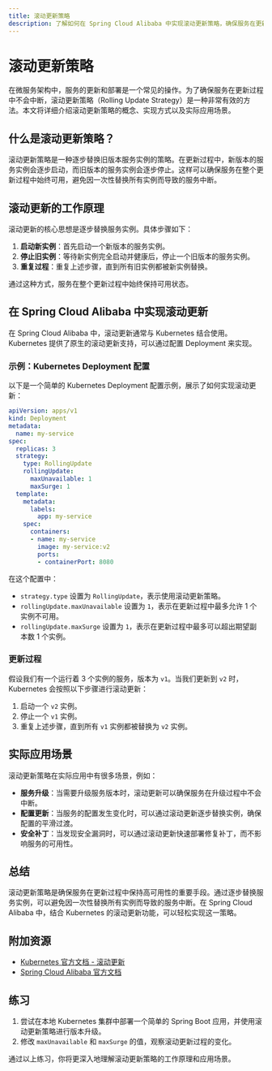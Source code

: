 ```yaml
---
title: 滚动更新策略
description: 了解如何在 Spring Cloud Alibaba 中实现滚动更新策略，确保服务在更新过程中保持高可用性。
---
```


# 滚动更新策略

在微服务架构中，服务的更新和部署是一个常见的操作。为了确保服务在更新过程中不会中断，滚动更新策略（Rolling Update Strategy）是一种非常有效的方法。本文将详细介绍滚动更新策略的概念、实现方式以及实际应用场景。

## 什么是滚动更新策略？

滚动更新策略是一种逐步替换旧版本服务实例的策略。在更新过程中，新版本的服务实例会逐步启动，而旧版本的服务实例会逐步停止。这样可以确保服务在整个更新过程中始终可用，避免因一次性替换所有实例而导致的服务中断。

## 滚动更新的工作原理

滚动更新的核心思想是逐步替换服务实例。具体步骤如下：

1. **启动新实例**：首先启动一个新版本的服务实例。
2. **停止旧实例**：等待新实例完全启动并健康后，停止一个旧版本的服务实例。
3. **重复过程**：重复上述步骤，直到所有旧实例都被新实例替换。

通过这种方式，服务在整个更新过程中始终保持可用状态。

## 在 Spring Cloud Alibaba 中实现滚动更新

在 Spring Cloud Alibaba 中，滚动更新通常与 Kubernetes 结合使用。Kubernetes 提供了原生的滚动更新支持，可以通过配置 Deployment 来实现。

### 示例：Kubernetes Deployment 配置

以下是一个简单的 Kubernetes Deployment 配置示例，展示了如何实现滚动更新：

```yaml
apiVersion: apps/v1
kind: Deployment
metadata:
  name: my-service
spec:
  replicas: 3
  strategy:
    type: RollingUpdate
    rollingUpdate:
      maxUnavailable: 1
      maxSurge: 1
  template:
    metadata:
      labels:
        app: my-service
    spec:
      containers:
      - name: my-service
        image: my-service:v2
        ports:
        - containerPort: 8080
```

在这个配置中：

- `strategy.type` 设置为 `RollingUpdate`，表示使用滚动更新策略。
- `rollingUpdate.maxUnavailable` 设置为 `1`，表示在更新过程中最多允许 1 个实例不可用。
- `rollingUpdate.maxSurge` 设置为 `1`，表示在更新过程中最多可以超出期望副本数 1 个实例。

### 更新过程

假设我们有一个运行着 3 个实例的服务，版本为 `v1`。当我们更新到 `v2` 时，Kubernetes 会按照以下步骤进行滚动更新：

1. 启动一个 `v2` 实例。
2. 停止一个 `v1` 实例。
3. 重复上述步骤，直到所有 `v1` 实例都被替换为 `v2` 实例。

## 实际应用场景

滚动更新策略在实际应用中有很多场景，例如：

- **服务升级**：当需要升级服务版本时，滚动更新可以确保服务在升级过程中不会中断。
- **配置更新**：当服务的配置发生变化时，可以通过滚动更新逐步替换实例，确保配置的平滑过渡。
- **安全补丁**：当发现安全漏洞时，可以通过滚动更新快速部署修复补丁，而不影响服务的可用性。

## 总结

滚动更新策略是确保服务在更新过程中保持高可用性的重要手段。通过逐步替换服务实例，可以避免因一次性替换所有实例而导致的服务中断。在 Spring Cloud Alibaba 中，结合 Kubernetes 的滚动更新功能，可以轻松实现这一策略。

## 附加资源

- [Kubernetes 官方文档 - 滚动更新](https://kubernetes.io/docs/concepts/workloads/controllers/deployment/#rolling-update-deployment)
- [Spring Cloud Alibaba 官方文档](https://spring-cloud-alibaba-group.github.io/github-pages/2021/en-us/index.html)

## 练习

1. 尝试在本地 Kubernetes 集群中部署一个简单的 Spring Boot 应用，并使用滚动更新策略进行版本升级。
2. 修改 `maxUnavailable` 和 `maxSurge` 的值，观察滚动更新过程的变化。

通过以上练习，你将更深入地理解滚动更新策略的工作原理和应用场景。